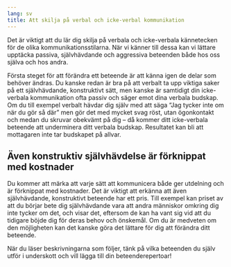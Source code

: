 ```yaml
---
lang: sv
title: Att skilja på verbal och icke-verbal kommunikation
---
```


Det är viktigt att du lär dig skilja på verbala och icke-verbala
kännetecken för de olika kommunikationsstilarna. När vi känner till
dessa kan vi lättare upptäcka passiva, självhävdande och aggressiva
beteenden både hos oss själva och hos andra.

Första steget för att förändra ett beteende är att känna igen de delar som
behöver ändras. Du kanske redan är bra på att verbalt ta upp viktiga saker på
ett självhävdande, konstruktivt sätt, men kanske är samtidigt din icke-verbala
kommunikation ofta passiv och säger emot dina verbala budskap. Om du till
exempel verbalt hävdar dig själv med att säga "Jag tycker inte om när du gör så
där" men gör det med mycket svag röst, utan ögonkontakt och medan du skruvar
obekvämt på dig -- då kommer ditt icke-verbala beteende att underminera ditt
verbala budskap. Resultatet kan bli att mottagaren inte tar budskapet på allvar.

## Även konstruktiv självhävdelse är förknippat med kostnader

Du kommer att märka att varje sätt att kommunicera både ger utdelning
och är förknippat med kostnader. Det är viktigt att erkänna att även
självhävdande, konstruktivt beteende har ett pris. Till exempel kan
priset av att du börjar bete dig självhävdande vara att andra människor
omkring dig inte tycker om det, och visar det, eftersom de kan ha vant
sig vid att du tidigare böjde dig för deras behov och önskemål. Om du är
medveten om den möjligheten kan det kanske göra det lättare för dig att
förändra ditt beteende.

När du läser beskrivningarna som följer, tänk på vilka beteenden du
själv utför i underskott och vill lägga till din beteenderepertoar!
